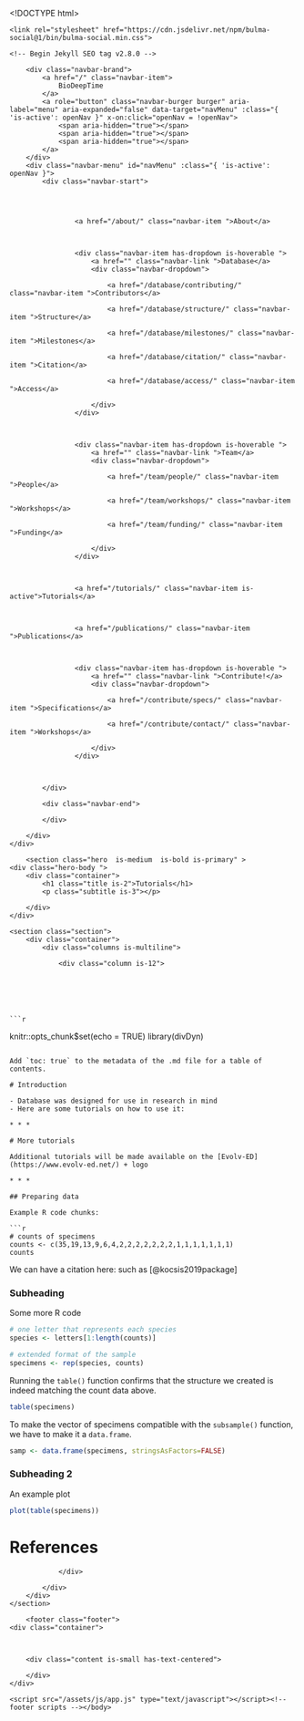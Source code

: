 <!DOCTYPE html>




<html
 dir="ltr"
 lang="en"
 >
  <head>
    <meta charset="utf-8">
    <meta name="viewport" content="width=device-width, initial-scale=1">
    <meta name="theme-color" content=#ffffff>
    <link rel="stylesheet" href="/assets/css/app.css">
    <link rel="shortcut icon" type="image/png"
           href="/favicon.png" 
    />
    <script defer src="https://unpkg.com/alpinejs@3.9.0/dist/cdn.min.js"></script>
    <link rel="stylesheet" href="https://cdn.jsdelivr.net/npm/@fortawesome/fontawesome-free@5/css/all.min.css">
    
        <link rel="stylesheet" href="https://cdn.jsdelivr.net/npm/bulma-social@1/bin/bulma-social.min.css">
    
    <!-- Begin Jekyll SEO tag v2.8.0 -->
<title>Tutorials | BioDeepTime</title>
<meta name="generator" content="Jekyll v4.2.2" />
<meta property="og:title" content="Tutorials" />
<meta property="og:locale" content="en_US" />
<meta name="description" content="Write an awesome description for your new site here. You can edit this line in _config.yml. It will appear in your document head meta (for Google search results) and in your feed.xml site description." />
<meta property="og:description" content="Write an awesome description for your new site here. You can edit this line in _config.yml. It will appear in your document head meta (for Google search results) and in your feed.xml site description." />
<link rel="canonical" href="https://biodeeptime.github.io/tutorials/" />
<meta property="og:url" content="https://biodeeptime.github.io/tutorials/" />
<meta property="og:site_name" content="BioDeepTime" />
<meta property="og:type" content="website" />
<meta name="twitter:card" content="summary" />
<meta property="twitter:title" content="Tutorials" />
<script type="application/ld+json">
{"@context":"https://schema.org","@type":"WebPage","description":"Write an awesome description for your new site here. You can edit this line in _config.yml. It will appear in your document head meta (for Google search results) and in your feed.xml site description.","headline":"Tutorials","url":"https://biodeeptime.github.io/tutorials/"}</script>
<!-- End Jekyll SEO tag -->

    <!-- head scripts --></head>

  <body>
    <nav class="navbar is-primary " x-data="{ openNav: false }">
    <div class="container">
        <div class="navbar-brand">
            <a href="/" class="navbar-item">
                BioDeepTime
            </a>
            <a role="button" class="navbar-burger burger" aria-label="menu" aria-expanded="false" data-target="navMenu" :class="{ 'is-active': openNav }" x-on:click="openNav = !openNav">
                <span aria-hidden="true"></span>
                <span aria-hidden="true"></span>
                <span aria-hidden="true"></span>
            </a>
        </div>
        <div class="navbar-menu" id="navMenu" :class="{ 'is-active': openNav }">
            <div class="navbar-start">

                
                
                    
                    <a href="/about/" class="navbar-item ">About</a>
                    
                
                    
                    <div class="navbar-item has-dropdown is-hoverable ">
                        <a href="" class="navbar-link ">Database</a>
                        <div class="navbar-dropdown">
                            
                            <a href="/database/contributing/" class="navbar-item ">Contributors</a>
                            
                            <a href="/database/structure/" class="navbar-item ">Structure</a>
                            
                            <a href="/database/milestones/" class="navbar-item ">Milestones</a>
                            
                            <a href="/database/citation/" class="navbar-item ">Citation</a>
                            
                            <a href="/database/access/" class="navbar-item ">Access</a>
                            
                        </div>
                    </div>
                    
                
                    
                    <div class="navbar-item has-dropdown is-hoverable ">
                        <a href="" class="navbar-link ">Team</a>
                        <div class="navbar-dropdown">
                            
                            <a href="/team/people/" class="navbar-item ">People</a>
                            
                            <a href="/team/workshops/" class="navbar-item ">Workshops</a>
                            
                            <a href="/team/funding/" class="navbar-item ">Funding</a>
                            
                        </div>
                    </div>
                    
                
                    
                    <a href="/tutorials/" class="navbar-item is-active">Tutorials</a>
                    
                
                    
                    <a href="/publications/" class="navbar-item ">Publications</a>
                    
                
                    
                    <div class="navbar-item has-dropdown is-hoverable ">
                        <a href="" class="navbar-link ">Contribute!</a>
                        <div class="navbar-dropdown">
                            
                            <a href="/contribute/specs/" class="navbar-item ">Specifications</a>
                            
                            <a href="/contribute/contact/" class="navbar-item ">Workshops</a>
                            
                        </div>
                    </div>
                    
                
                
            </div>

            <div class="navbar-end">
                
            </div>

        </div>
    </div>
</nav>

    
        <section class="hero  is-medium  is-bold is-primary" >
    <div class="hero-body ">
        <div class="container">
            <h1 class="title is-2">Tutorials</h1>
            <p class="subtitle is-3"></p>
            
        </div>
    </div>
</section>
    
    


    <section class="section">
        <div class="container">
            <div class="columns is-multiline">
                
                <div class="column is-12">
                    
                    
                    
                    
                    
<div class="content">
    ```r
knitr::opts_chunk$set(echo = TRUE)
library(divDyn)
```

Add `toc: true` to the metadata of the .md file for a table of contents.

# Introduction

- Database was designed for use in research in mind
- Here are some tutorials on how to use it: 

* * *

# More tutorials

Additional tutorials will be made available on the [Evolv-ED](https://www.evolv-ed.net/) + logo 

* * * 

## Preparing data

Example R code chunks: 

```r
# counts of specimens
counts <- c(35,19,13,9,6,4,2,2,2,2,2,2,2,1,1,1,1,1,1,1)
counts
```

We can have a citation here: such as [@kocsis2019package]

### Subheading

Some more R code

```r
# one letter that represents each species
species <- letters[1:length(counts)]

# extended format of the sample
specimens <- rep(species, counts)
```

Running the ``table()`` function confirms that the structure we created is indeed matching the count data above. 

```r
table(specimens)
```

To make the vector of specimens compatible with the ``subsample()`` function, we have to make it a ``data.frame``.

```r
samp <- data.frame(specimens, stringsAsFactors=FALSE)
```

### Subheading 2 

An example plot

```r

plot(table(specimens))
```


# References


</div>
                </div>
                
            </div>
        </div>
    </section>
    
        <footer class="footer">
    <div class="container">
        
        

        <div class="content is-small has-text-centered">

        </div>
    </div>
</footer>

    
    <script src="/assets/js/app.js" type="text/javascript"></script><!-- footer scripts --></body>
</html>
